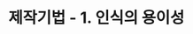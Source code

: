 ---
title: 제작기법 - 1. 인식의 용이성
description: KWCAG 2.2 기준의 웹 접근성을 고려한 콘텐츠 제작 기법
outline: { label: false }
lastUpdated: 2025-04-22
draft: true
---